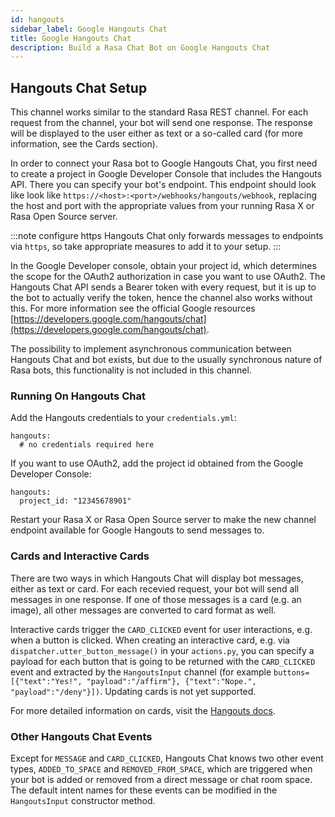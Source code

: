 ```yaml
---
id: hangouts
sidebar_label: Google Hangouts Chat
title: Google Hangouts Chat
description: Build a Rasa Chat Bot on Google Hangouts Chat
---
```


## Hangouts Chat Setup

This channel works similar to the standard Rasa REST channel. For each request from the channel, your bot will
send one response. The response will be displayed to the user either as text or a so-called card (for
more information, see the Cards section).

In order to connect your Rasa bot to Google Hangouts Chat, you first need to create a project in
Google Developer Console that includes the Hangouts API. There you can specify your bot's endpoint.
This endpoint should look like look like `https://<host>:<port>/webhooks/hangouts/webhook`, replacing
the host and port with the appropriate values from your running Rasa X or Rasa Open Source server.

:::note configure https
Hangouts Chat only forwards
messages to endpoints via `https`, so take appropriate measures to add
it to your setup.
:::

In the Google Developer console, obtain your project id, which determines the scope for the OAuth2 authorization in case you
want to use OAuth2. The Hangouts Chat API sends a Bearer token with every request, but it is up to
the bot to actually verify the token, hence the channel also works without this.
For more information see the official Google resources [https://developers.google.com/hangouts/chat](https://developers.google.com/hangouts/chat).

The possibility to implement asynchronous communication between Hangouts Chat and bot exists, but due
to the usually synchronous nature of Rasa bots, this functionality is not included in this channel.

### Running On Hangouts Chat

Add the Hangouts credentials to your `credentials.yml`:

```yaml-rasa
hangouts:
  # no credentials required here
```

If you want to use OAuth2, add the project id obtained from the Google Developer Console:

```yaml-rasa
hangouts:
  project_id: "12345678901"
```


Restart your Rasa X or Rasa Open Source server
to make the new channel endpoint available for Google Hangouts to send messages to.

### Cards and Interactive Cards

There are two ways in which Hangouts Chat will display bot messages, either as text or card. For each recevied
request, your bot will send all messages in one response. If one of those messages is a card (e.g. an image),
all other messages are converted to card format as well.

Interactive cards trigger the `CARD_CLICKED` event for user interactions, e.g. when a button is clicked. When
creating an interactive card, e.g. via `dispatcher.utter_button_message()` in your `actions.py`, you can
specify a payload for each button that is going to be returned with the `CARD_CLICKED` event and extracted
by the `HangoutsInput` channel (for example
`buttons=[{"text":"Yes!", "payload":"/affirm"}, {"text":"Nope.", "payload":"/deny"}])`.
Updating cards is not yet supported.

For more detailed information on cards, visit the
[Hangouts docs](https://developers.google.com/hangouts/chat/reference).

### Other Hangouts Chat Events

Except for `MESSAGE` and `CARD_CLICKED`, Hangouts Chat knows two other event types, `ADDED_TO_SPACE` and
`REMOVED_FROM_SPACE`, which are triggered when your bot is added or removed from a direct message or chat room
space. The default intent names for these events can be modified in the `HangoutsInput` constructor method.
